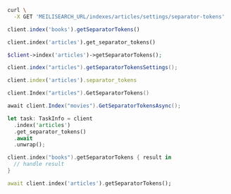 <CodeGroup>

```bash cURL
curl \
  -X GET 'MEILISEARCH_URL/indexes/articles/settings/separator-tokens'
```

```javascript JS
client.index('books').getSeparatorTokens()
```

```python Python
client.index('articles').get_separator_tokens()
```

```php PHP
$client->index('articles')->getSeparatorTokens();
```

```java Java
client.index("articles").getSeparatorTokensSettings();
```

```ruby Ruby
client.index('articles').separator_tokens
```

```go Go
client.Index("articles").GetSeparatorTokens()
```

```csharp C#
await client.Index("movies").GetSeparatorTokensAsync();
```

```rust Rust
let task: TaskInfo = client
  .index('articles')
  .get_separator_tokens()
  .await
  .unwrap();
```

```swift Swift
client.index("books").getSeparatorTokens { result in
  // handle result
}
```

```dart Dart
await client.index('articles').getSeparatorTokens();
```
</CodeGroup>